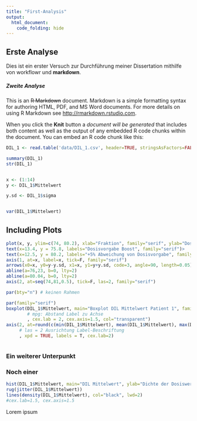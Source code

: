 ```yaml
---
title: "First-Analysis"
output: 
  html_document:
    code_folding: hide
---
```


       

## Erste Analyse

Dies ist ein erster Versuch zur Durchführung meiner Dissertation mithilfe von workflowr und **markdown**. 

##### Zweite Analyse

This is an ~~R Markdown~~ document. Markdown is a simple formatting syntax for authoring HTML, PDF, and MS Word documents. For more details on using R Markdown see <http://rmarkdown.rstudio.com>.

When you click the **Knit** button a *document will be generated* that includes both content as well as the output of any embedded R code chunks within the document. You can embed an R code chunk like this:





```r

DIL_1 <- read.table('data/DIL_1.csv', header=TRUE, stringsAsFactors=FALSE, sep=";", dec=",", row.names="Dosisname")

summary(DIL_1)
str(DIL_1)


x <- (1:14)
y <- DIL_1$Mittelwert

y.sd <- DIL_1$sigma


var(DIL_1$Mittelwert)


```



## Including Plots
```r
plot(x, y, ylim=c(74, 80.2), xlab="Fraktion", family="serif", ylab="Dosis in Gray", family="serif", axes = FALSE, pch=16, cex=0.9, main="Dosisverteilung DIL Mittelwert 1", type="b")
text(x=13.4, y = 75.8, labels="Dosisvorgabe Boost", family="serif")> 
text(x=12.5, y = 80.2, labels="+5% Abweichung von Dosisvorgabe", family="serif")
axis(1, at=x, label=x, tick=F, family="serif")
arrows(x0=x, y0=y-y.sd, x1=x, y1=y+y.sd, code=3, angle=90, length=0.05)
abline(a=76,23, b=0, lty=2)
abline(a=80.04, b=0, lty=2)
axis(2, at=seq(74,81,0.5), tick=F, las=2, family="serif")
```


```r
par(bty="n") # keinen Rahmen

par(family="serif")
boxplot(DIL_1$Mittelwert, main="Boxplot DIL Mittelwert Patient 1", family="serif", ylab="Dosis in Gray", yaxt="n",  mgp=c(3,1,0)
        # mpg: Abstand Label zu Achse
        , cex.lab = 2, cex.axis=1.5, col="transparent")
axis(2, at=round(c(min(DIL_1$Mittelwert), mean(DIL_1$Mittelwert), max(DIL_1$Mittelwert)), 1), las = 2
     # las = 2 Ausrichtung Label-Beschriftung
     , xpd = TRUE, labels = T, cex.lab=2)



```








### Ein weiterer Unterpunkt
### Noch einer


```r

hist(DIL_1$Mittelwert, main="DIL Mittelwert", ylab="Dichte der Dosiswerte", xlab="Dosis in Gray", mgp=c(3,1,0), las = 1, freq = FALSE, ylim=c(0, 2), xlim=c(76.2, 77.6), cex.lab=1.5, cex.axis=1.5, col = "transparent")
rug(jitter(DIL_1$Mittelwert))
lines(density(DIL_1$Mittelwert), col="black", lwd=2)
#cex.lab=1.5, cex.axis=1.5
```



Lorem ipsum

